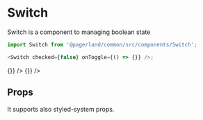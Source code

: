 

<Meta title="Themes|MobileApp/Components/Switch" component={Switch} />

# Switch

Switch is a component to managing boolean state

```js
import Switch from '@pagerland/common/src/components/Switch';

<Switch checked={false} onToggle={() => {}} />;
```

<Preview>
  <Story name="Default">
    <Theme>
      <div>
        <Switch checked={false} onToggle={() => {}} />
        <Switch checked={true} onToggle={() => {}} />
      </div>
    </Theme>
  </Story>
</Preview>

## Props

It supports also styled-system props.

<Props of={Switch} />
